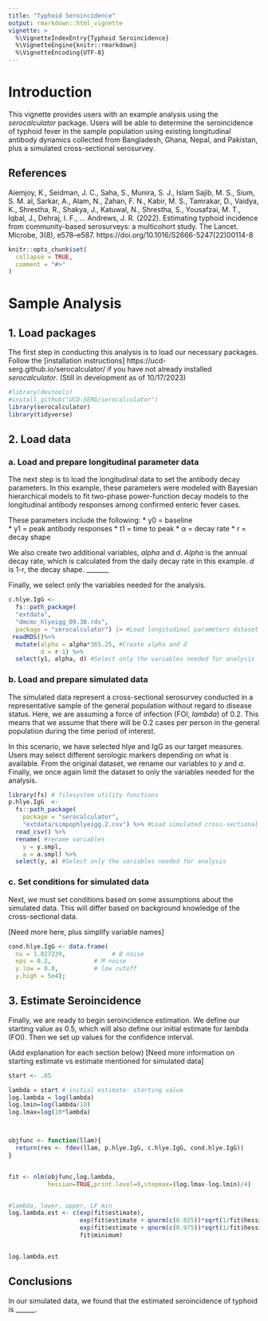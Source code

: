 ```yaml
---
title: "Typhoid Seroincidence"
output: rmarkdown::html_vignette
vignette: >
  %\VignetteIndexEntry{Typhoid Seroincidence}
  %\VignetteEngine{knitr::rmarkdown}
  %\VignetteEncoding{UTF-8}
---
```

# Introduction

This vignette provides users with an example analysis using the *serocalculator* package. Users will be able to determine the seroincidence of typhoid fever in the sample population using existing longitudinal antibody dynamics collected from Bangladesh, Ghana, Nepal, and Pakistan, plus a simulated cross-sectional serosurvey. 

## References
Aiemjoy, K., Seidman, J. C., Saha, S., Munira, S. J., Islam Sajib, M. S., Sium, S. M. al, Sarkar, A., Alam, N., Zahan, F. N., Kabir, M. S., Tamrakar, D., Vaidya, K., Shrestha, R., Shakya, J., Katuwal, N., Shrestha, S., Yousafzai, M. T., Iqbal, J., Dehraj, I. F., … Andrews, J. R. (2022). Estimating typhoid incidence from community-based serosurveys: a multicohort study. The Lancet. Microbe, 3(8), e578–e587. https://doi.org/10.1016/S2666-5247(22)00114-8



```r
knitr::opts_chunk$set(
  collapse = TRUE,
  comment = "#>"
)
```
# Sample Analysis
## 1. Load packages
The first step in conducting this analysis is to load our necessary packages. Follow the [installation instructions] https://ucd-serg.github.io/serocalculator/ if you have not already installed *serocalculator*. (Still in development as of 10/17/2023)

```r

#library(devtools)
#install_github("UCD-SERG/serocalculator")
library(serocalculator)
library(tidyverse)
```

## 2. Load data
### a. Load and prepare longitudinal parameter data
The next step is to load the longitudinal data to set the antibody decay parameters. In this example, these parameters were modeled with Bayesian hierarchical models to fit two-phase power-function decay models to the longitudinal antibody responses among confirmed enteric fever cases.

These parameters include the following:
* y0 = baseline  
* y1 = peak antibody responses 
* t1 = time to peak 
* α = decay rate
* r = decay shape 

We also create two additional variables, *alpha* and *d*. *Alpha* is the annual decay rate, which is calculated from the daily decay rate in this example. *d* is 1-r, the decay shape. _______ 

Finally, we select only the variables needed for the analysis. 

```r
c.hlye.IgG <- 
  fs::path_package(                          
  "extdata", 
  "dmcmc_hlyeigg_09.30.rds", 
  package = "serocalculator") |> #Load longitudinal parameters dataset
 readRDS()%>%
  mutate(alpha = alpha*365.25, #Create alpha and d 
         d = r-1) %>%
  select(y1, alpha, d) #Select only the variables needed for analysis
```

### b. Load and prepare simulated data 
The simulated data represent a cross-sectional serosurvey conducted in a representative sample of the general population without regard to disease status. Here, we are assuming a force of infection (FOI, *lambda*) of 0.2. This means that we assume that there will be 0.2 cases per person in the general population during the time period of interest. 

In this scenario, we have selected hlye and IgG as our target measures. Users may select different serologic markers depending on what is available. From the original dataset, we rename our variables to *y* and *a*. Finally, we once again limit the dataset to only the variables needed for the analysis. 

``` r
library(fs) # filesystem utility functions
p.hlye.IgG  <- 
  fs::path_package(
    package = "serocalculator", 
    "extdata/simpophlyeigg.2.csv") %>% #Load simulated cross-sectional dataset
  read_csv() %>%
  rename( #rename variables
    y = y.smpl,
    a = a.smpl) %>% 
  select(y, a) #Select only the variables needed for analysis
```


### c. Set conditions for simulated data
Next, we must set conditions based on some assumptions about the simulated data. This will differ based on background knowledge of the cross-sectional data. 

[Need more here, plus simplify variable names]

``` r
cond.hlye.IgG <- data.frame(
  nu = 1.027239,             # B noise
  eps = 0.2,            # M noise
  y.low = 0.0,          # low cutoff
  y.high = 5e4); 
```


## 3. Estimate Seroincidence
Finally, we are ready to begin seroincidence estimation. We define our starting value as 0.5, which will also define our initial estimate for lambda (FOI). Then we set up values for the confidence interval. 

(Add explanation for each section below)
[Need more information on starting estimate vs estimate mentioned for simulated data]


```r
start <- .05

lambda = start # initial estimate: starting value
log.lambda = log(lambda)
log.lmin=log(lambda/10)
log.lmax=log(10*lambda) 



objfunc <- function(llam){
  return(res <- fdev(llam, p.hlye.IgG, c.hlye.IgG, cond.hlye.IgG))
}


fit <- nlm(objfunc,log.lambda,
           hessian=TRUE,print.level=0,stepmax=(log.lmax-log.lmin)/4)


#lambda, lower, upper, LF min
log.lambda.est <- c(exp(fit$estimate),
                    exp(fit$estimate + qnorm(c(0.025))*sqrt(1/fit$hessian)),
                    exp(fit$estimate + qnorm(c(0.975))*sqrt(1/fit$hessian)),
                    fit$minimum)


log.lambda.est
```

## Conclusions
In our simulated data, we found that the estimated seroincidence of typhoid is ______. 


